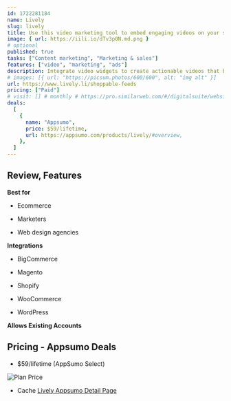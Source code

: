 ```yaml
---
id: 1722281184
name: Lively
slug: lively
title: Use this video marketing tool to embed engaging videos on your site—without impacting site speed
image: { url: https://iili.io/dTv3p0N.md.png }
# optional
published: true
tasks: ["Content marketing", "Marketing & sales"]
features: ["video", "marketing", "ads"]
description: Integrate video widgets to create actionable videos that boost engagement, click rates, and conversionsAuto-import existing videos from TikTok and Instagram, and customize video widgets to match your branding
# images: [{ url: "https://picsum.photos/600/600", alt: "img alt" }]
url: https://www.lively.li/shoppable-feeds
pricing: ["Paid"]
# visit: [] # monthly # https://pro.similarweb.com/#/digitalsuite/websiteanalysis/home
deals:
  [
    {
      name: "Appsumo",
      price: $59/lifetime,
      url: https://appsumo.com/products/lively/#overview,
    },
  ]
---
```


## Review, Features

**Best for**

- Ecommerce

- Marketers

- Web design agencies

**Integrations**

- BigCommerce

- Magento

- Shopify

- WooCommerce

- WordPress

**Allows Existing Accounts**

## Pricing - Appsumo Deals

- $59/lifetime (AppSumo Select)

<Img src="https://iili.io/dTv0BCx.png" alt="Plan Price" />

- Cache [Lively Appsumo Detail Page](https://iili.io/dTv0Wjs.png)
